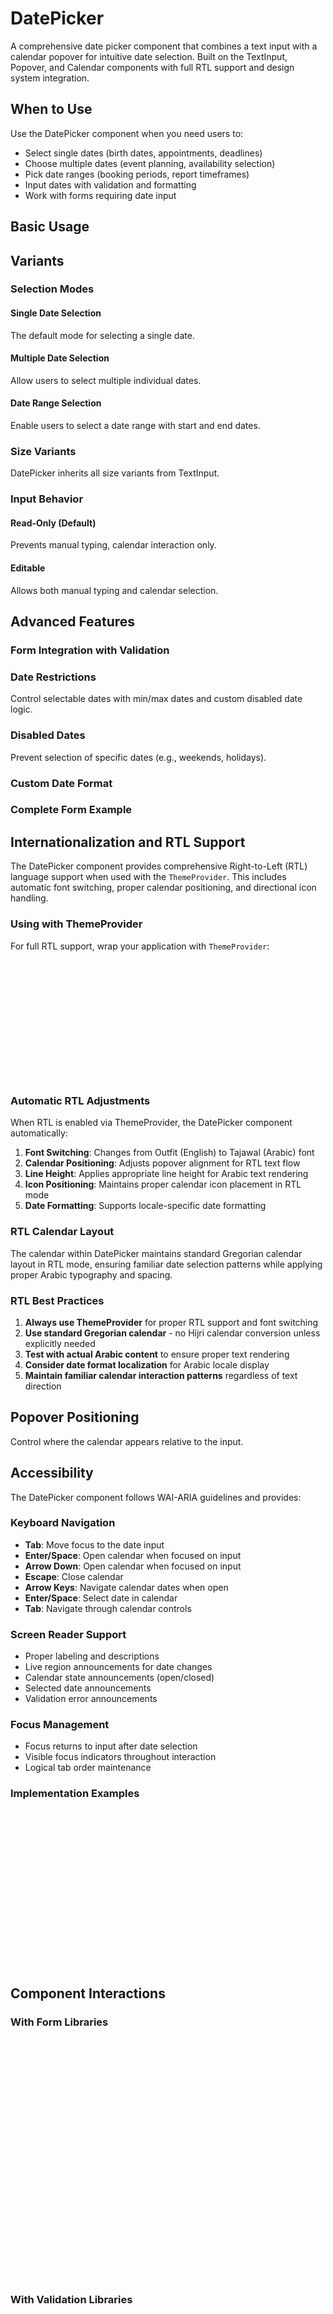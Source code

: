 
<Meta of={DatePickerStories} />

# DatePicker

A comprehensive date picker component that combines a text input with a calendar popover for intuitive date selection. Built on the TextInput, Popover, and Calendar components with full RTL support and design system integration.

## When to Use

Use the DatePicker component when you need users to:
- Select single dates (birth dates, appointments, deadlines)
- Choose multiple dates (event planning, availability selection)
- Pick date ranges (booking periods, report timeframes)
- Input dates with validation and formatting
- Work with forms requiring date input

## Basic Usage

<Canvas of={DatePickerStories.Default} />

## Variants

### Selection Modes

#### Single Date Selection
The default mode for selecting a single date.

<Canvas of={DatePickerStories.Default} />

#### Multiple Date Selection
Allow users to select multiple individual dates.

<Canvas of={DatePickerStories.Multiple} />

#### Date Range Selection
Enable users to select a date range with start and end dates.

<Canvas of={DatePickerStories.Range} />

### Size Variants

DatePicker inherits all size variants from TextInput.

<Canvas of={DatePickerStories.Sizes} />

### Input Behavior

#### Read-Only (Default)
Prevents manual typing, calendar interaction only.

<Canvas of={DatePickerStories.Default} />

#### Editable
Allows both manual typing and calendar selection.

<Canvas of={DatePickerStories.Editable} />

## Advanced Features

### Form Integration with Validation

<Canvas of={DatePickerStories.WithValidation} />

### Date Restrictions

Control selectable dates with min/max dates and custom disabled date logic.

<Canvas of={DatePickerStories.WithRestrictions} />

### Disabled Dates

Prevent selection of specific dates (e.g., weekends, holidays).

<Canvas of={DatePickerStories.WithDisabledDates} />

### Custom Date Format

<Canvas of={DatePickerStories.CustomFormat} />

### Complete Form Example

<Canvas of={DatePickerStories.FormIntegration} />

## Internationalization and RTL Support

The DatePicker component provides comprehensive Right-to-Left (RTL) language support when used with the `ThemeProvider`. This includes automatic font switching, proper calendar positioning, and directional icon handling.

### Using with ThemeProvider

For full RTL support, wrap your application with `ThemeProvider`:

```jsx
import { ThemeProvider, DatePicker } from '@tagaddod-design/react';
import { IconCalendar } from '@tabler/icons-react';

function App() {
  return (
    <ThemeProvider defaultDirection="rtl" defaultLocale="ar">
      <DatePicker
        label="تاريخ الميلاد"
        placeholder="اختر التاريخ"
      />
    </ThemeProvider>
  );
}
```

### Automatic RTL Adjustments

When RTL is enabled via ThemeProvider, the DatePicker component automatically:

1. **Font Switching**: Changes from Outfit (English) to Tajawal (Arabic) font
2. **Calendar Positioning**: Adjusts popover alignment for RTL text flow
3. **Line Height**: Applies appropriate line height for Arabic text rendering
4. **Icon Positioning**: Maintains proper calendar icon placement in RTL mode
5. **Date Formatting**: Supports locale-specific date formatting

### RTL Calendar Layout

The calendar within DatePicker maintains standard Gregorian calendar layout in RTL mode, ensuring familiar date selection patterns while applying proper Arabic typography and spacing.

<Canvas of={DatePickerStories.RTLTest} />

### RTL Best Practices

1. **Always use ThemeProvider** for proper RTL support and font switching
2. **Use standard Gregorian calendar** - no Hijri calendar conversion unless explicitly needed
3. **Test with actual Arabic content** to ensure proper text rendering
4. **Consider date format localization** for Arabic locale display
5. **Maintain familiar calendar interaction patterns** regardless of text direction

## Popover Positioning

Control where the calendar appears relative to the input.

<Canvas of={DatePickerStories.PopoverPositions} />

## Accessibility

The DatePicker component follows WAI-ARIA guidelines and provides:

### Keyboard Navigation
- **Tab**: Move focus to the date input
- **Enter/Space**: Open calendar when focused on input
- **Arrow Down**: Open calendar when focused on input
- **Escape**: Close calendar
- **Arrow Keys**: Navigate calendar dates when open
- **Enter/Space**: Select date in calendar
- **Tab**: Navigate through calendar controls

### Screen Reader Support
- Proper labeling and descriptions
- Live region announcements for date changes
- Calendar state announcements (open/closed)
- Selected date announcements
- Validation error announcements

### Focus Management
- Focus returns to input after date selection
- Visible focus indicators throughout interaction
- Logical tab order maintenance

### Implementation Examples

```jsx
// Accessible form integration
<DatePicker
  label="Appointment Date"
  placeholder="Select appointment date"
  helpText="Choose a date for your appointment"
  errorMessage={error}
  required
  aria-describedby="appointment-help appointment-error"
/>

// Screen reader optimized
<DatePicker
  label="Birth Date"
  placeholder="MM/DD/YYYY"
  helpText="Enter or select your date of birth"
  dateFormat="MM/dd/yyyy"
/>
```

## Component Interactions

### With Form Libraries

```jsx
// React Hook Form integration
import { Controller } from 'react-hook-form';

<Controller
  name="birthDate"
  control={control}
  rules={{ required: 'Birth date is required' }}
  render={({ field, fieldState }) => (
    <DatePicker
      {...field}
      label="Birth Date"
      errorMessage={fieldState.error?.message}
    />
  )}
/>

// Formik integration
<Field name="appointmentDate">
  {({ field, meta }) => (
    <DatePicker
      {...field}
      label="Appointment Date"
      errorMessage={meta.touched && meta.error ? meta.error : ''}
    />
  )}
</Field>
```

### With Validation Libraries

```jsx
// With Yup validation
const schema = yup.object().shape({
  startDate: yup.date().required('Start date is required'),
  endDate: yup.date()
    .min(yup.ref('startDate'), 'End date must be after start date')
    .required('End date is required')
});

// With custom validation
const validateDateRange = (startDate, endDate) => {
  if (!startDate || !endDate) return 'Both dates are required';
  if (startDate > endDate) return 'Start date must be before end date';
  return '';
};
```

### Calendar Integration

```jsx
// Custom calendar configuration
<DatePicker
  label="Event Date"
  calendarProps={{
    captionLayout: 'dropdown',
    numberOfMonths: 2,
    showWeekNumber: true,
    fixedWeeks: true
  }}
/>

// Custom date formatting
<DatePicker
  label="Custom Format"
  dateFormat="dd-MMM-yyyy"
  formatDate={(date) => format(date, 'do MMMM yyyy')}
  parseDate={(value) => parse(value, 'dd-MMM-yyyy', new Date())}
/>
```

## Props

<ArgTypes of={DatePickerStories} />

## Related Components

- **[TextInput](?path=/docs/components-textinput--docs)** - Base input component
- **[Calendar](?path=/docs/components-calendar--docs)** - Calendar component used in popover
- **[Popover](?path=/docs/components-popover--docs)** - Popover component for calendar display
- **[Select](?path=/docs/components-select--docs)** - Alternative for predefined date options

## Design Tokens

The DatePicker component uses design tokens for consistent styling:

- **Colors**: `--t-color-*` for backgrounds, borders, text, and states
- **Spacing**: `--t-space-*` for padding, margins, and gaps  
- **Typography**: `--t-typography-*` for text styles and line heights
- **Borders**: `--t-border-radius-*` for corner rounding
- **Shadows**: `--t-shadow-*` for popover elevation
- **Motion**: `--t-duration-*` and `--t-easing-*` for transitions

## Technical Notes

### Date Handling
- Uses `date-fns` for date parsing and formatting
- Supports custom date formats and locales
- Handles timezone considerations appropriately
- Validates date input and provides error feedback

### Performance
- Calendar renders only when opened
- Efficient date comparison and validation
- Minimal re-renders with proper memoization
- Supports large date ranges without performance issues

### Dependencies
- Requires `react-day-picker` for calendar functionality
- Requires `date-fns` for date manipulation
- Built on existing design system components
- Fully tree-shakeable when unused